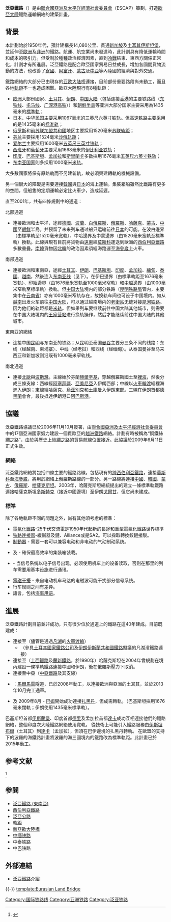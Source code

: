 {{Future public transportation}}
{{For|链接中国和东南亚的铁路|泛亞鐵路 (東南亞)}}

'''泛亞鐵路'''（{{lang-en|'''Trans-Asian Railway, TAR'''}}）是由[[聯合國|聯合國]][[聯合國亞洲及太平洋經濟社會委員會|亞洲及太平洋經濟社會委員會]]（ESCAP）策劃，打造[[歐亞大陸|歐亞大陸]]鐵路運輸網絡的建築計畫。

==背景==
本計劃始於1950年代，預計建構長14,080公里、貫通[[新加坡|新加坡]]及[[土耳其|土耳其]][[伊斯坦堡|伊斯坦堡]]，並延伸至[[歐洲|歐洲]]及[[非洲|非洲]]的鐵路。航運、航空業尚未發達時，此計劃具有降低運輸時間和成本的吸引力。但受制於種種政治經濟因素，直到[[冷戰|冷戰]]結束、東西方關係正常化，計劃才有所進展。泛亞鐵路是配合歐亞國家貿易日益成長，增加各國間貨物流動的方法，也改善了[[寮國|寮國]]、[[阿富汗|阿富汗]]、[[蒙古|蒙古]]及[[中亞|中亞]]等內陸國的經濟與對外交通。

鐵路網絡的大部分已由現存的[[亚欧大陆桥|亚欧大陆桥]]連接，目前部份重要路段尚未動工，而且各地[[軌距|軌距]]不一也造成困難。歐亞大陸現行有8種軌距：

* [[歐洲|歐洲]]大部份國家、[[土耳其|土耳其]]、[[伊朗|伊朗]]、[[中国大陆|中国大陆]]（包括连接[[香港|香港]]的主要铁路线（[[東鐵綫|东铁线]]、[[屯马线|屯马线]]、[[广深港高速线|广深港高铁]]））和[[朝鮮半島|朝鮮半島]]等亚洲大部分国家主要采用為1435毫米的[[標準軌|標準軌]]；
* [[日本|日本]]、[[中华民国|中华民国]]主要采用1067毫米的[[三英尺六英寸铁轨|三英尺六英寸铁轨]]。但[[高速鐵路|高速铁路]]主要采用的是1435毫米的[[標準軌|标准轨]]；
* [[俄罗斯|俄罗斯]]和[[苏联加盟共和国|前苏联加盟共和國]]地区主要採用1520毫米[[苏联轨距|苏联轨距]]；
* [[芬兰|芬兰]]主要採用1524毫米[[沙俄轨距|沙俄轨距]]；
* [[爱尔兰|爱尔兰]]主要採用1600毫米[[五英尺三英寸铁轨|五英尺三英寸铁轨]]；
* [[西班牙|西班牙]]和[[葡萄牙|葡萄牙]]主要采用1668毫米的[[伊比利亚铁轨|伊比利亚铁轨]]；
* [[印度|印度]]、[[巴基斯坦|巴基斯坦]]、[[孟加拉|孟加拉]]和[[斯里蘭卡|斯里蘭卡]]多數採用1676毫米[[五英尺六英寸铁轨|五英尺六英寸铁轨]]；
* [[东南亚国家|东南亚国家]]則多採用1000毫米[[米轨|米轨]]。

大多數國家將保有原路軌而不另建新軌，故必須興建轉軌的機械設備。

另一個很大的障礙是需要連接[[韓國|韓國]]與[[日本|日本]]的海上運輸。集裝箱船雖然比鐵路有更多的空間，但船隻的定期運輸必定比火車少，造成延遲。

直至2001年，共有四條規劃中的通道：

;北部通道
* 連接歐洲和太平洋，途經[[德國|德國]]、[[波蘭|波蘭]]、[[白俄羅斯|白俄羅斯]]、[[俄羅斯|俄羅斯]]、[[哈薩克|哈薩克]]、[[蒙古|蒙古]]、[[中國|中國]]至[[朝鮮|朝鮮]]半島。并预留了未来列车通过船只运输前往[[日本|日本]]的可能。在波白邊界（由標準軌至1520毫米宽軌）、中哈邊界及中蒙邊界（由1520毫米宽軌至標準軌）換軌。此線與現有目前將貨物由[[遠東|遠東]]經[[莫斯科|莫斯科]]運送到歐洲的[[西伯利亞鐵路|西伯利亞鐵路]]多數重疊。[[南韓|南韓]]貨物因[[北韓|北韓]]的政治因素須經海路運至[[海參崴|海參崴]]上火車。

;南部通道
* 連接歐洲和東南亞，途經[[土耳其|土耳其]]、[[伊朗|伊朗]]、[[巴基斯坦|巴基斯坦]]、[[印度|印度]]、[[孟加拉|孟加拉]]、[[緬甸|緬甸]]、[[泰國|泰國]]、[[越南|越南]]，然後连入[[泛亞鐵路_(東南亞)|东南亚线]]（见下）。在伊巴邊界（由標準軌距至1676毫米宽軌）、印緬邊界（由1676毫米宽軌至1000毫米窄軌）和[[中越邊界|中越邊界]]（由1000毫米窄軌至標準軌）換軌。但[[中华人民共和国|中国大陆]]境内的部分铁路（[[昆明铁路局|昆明铁路局]]管内，主要集中在[[云南省|云南省]]）亦有1000毫米窄轨存在，故换轨车间也可设于中国境内。如从[[越南|越南]]出发火车前往[[中华人民共和国|中国大陆]]，可以通过越南境内的[[老街站_(越南)|老街站]]无缝对接[[昆河铁路|昆河铁路]]。因为他们的轨距都是[[米轨|米轨]]。但如果列车要继续前往中国大陆其他城市，则需要在中国大陆境内的[[王家营站|王家营站]]进行换轨操作，然后才能继续前往中国大陆的其他城市。

;東南亞的網絡
{{main|泛亞鐵路 (東南亞)}}
* 连接中国[[昆明|昆明]]与东南亚的铁路；从昆明至泰国[[曼谷|曼谷]]主要分三条不同的线路：东线（经越南、柬埔寨）、中线（经老挝）和西线（经缅甸）。从泰国曼谷至马来西亚和新加坡则沿既有1000毫米窄轨线。

;南北通道
* 連接[[北歐|北歐]]與[[波斯灣|波斯灣]]。主線始於芬蘭[[赫爾辛基|赫爾辛基]]，穿越俄羅斯國土至[[裡海|裡海]]，然後分成三條支線：西線經[[阿塞拜疆|阿塞拜疆]]、[[亞美尼亞|亞美尼亞]]入伊朗西部；中線以[[火車輪渡|火車輪渡]]經裡海進入伊朗；東線經哈薩克、[[烏茲別克|烏茲別克]]和[[土庫曼|土庫曼]]入伊朗東部。三線在伊朗首都[[德黑蘭|德黑蘭]]會合，最後抵達伊朗港口[[阿巴斯港|阿巴斯港]]。

==協議==
泛亞鐵路協議已於2006年11月10月簽署，由[[聯合國亞洲及太平洋經濟社會委員會|聯合國亞洲及太平洋經濟社會委員會]]中的17個亞洲國家努力建設一個貫歐亞的[[越洲鐵路|越洲鐵路]]網絡。計劃有時被稱為“鋼鐵絲綢之路”，由於與歷史上[[絲綢之路|絲綢之路]]的貿易航線位置接近。此協議於2009年6月11日正式生效。

===網絡===
泛亞鐵路網絡將包括四條主要的鐵路路線。包括現有的[[西伯利亞鐵路|跨西伯利亞鐵路]]，連接[[莫斯科|莫斯科]]至[[海參崴|海參崴]]，將用於網絡上俄羅斯路線的一部分。另一路線將連接[[中國|中國]]、[[韓國|韓國]]、[[蒙古|蒙古]]、[[俄羅斯|俄羅斯]]、[[哈薩克斯坦|哈薩克斯坦]]。2003年，哈薩克斯坦總統提出的建立一條標準軌鐵路連接哈薩克斯坦[[多斯特克|多斯特克]]（接近中國邊境）至伊朗[[戈爾甘|戈爾甘]]，但它尚未建成。

===標準===
除了各地軌距不同的問題之外，尚有其他須考慮的標準：
* [[電氣化鐵路|電氣化鐵路]]-25千伏交流電是1950年代起新的長途和重型電氣化鐵路世界標準
* [[铁路连接器|铁路连接器]]-緩衝器及鏈、Alliance或是SA2。可以採取轉換鉸鏈接駁。
* [[铁路制动|制動器]] - 需要一套可以兼容电动和非电动的气动制动系统。
* {{tsl|en|Loading gauge|裝載限界}}及{{tsl|en|structure gauge|铁路建筑限界}} - 確保最高效率的集裝箱裝載。
* {{tsl|en|Railway signalling|信號系統}} - 当信号系统以电子信号出现，必须使用机车上的设备读取，否则在那里的列车需要用基本设施进行通讯。
* [[電磁干擾|電磁干擾]] - 来自电动机车马达的电磁波可能干扰部分信号系统。
* 行车规则之间有差异。
* 語言，包括[[海事用语|海事用语]]。

== 進展 ==
泛亞鐵路計劃目前並非成功，只有很少位於通道上的鐵路在這40年建成。目前既建成：
* 連接{{Flag|Turkey}}至{{Flag|Iran}}（儘管是通過[[凡湖|凡湖]]的[[火車渡輪|火車渡輪]]）
** （參見[[土耳其國家鐵路|土耳其國家鐵路公司]]及[[伊朗伊斯蘭共和國鐵路|伊朗伊斯蘭共和國鐵路]]擬議的凡湖濱鐵路連接）
* 連接{{Flag|China}}至{{Flag|Kazakhstan}}（[[土西鐵路|土西鐵路]]及[[蘭新鐵路|蘭新鐵路]]，於1990年）哈薩克斯坦在2004年曾規劃在境內建設一條準軌鐵路連接中國和伊朗，後在俄羅斯壓力下取消。
* 連接{{Flag|Iran}}至中亞（[[中亞鐵路|中亞鐵路]]及其支線）
* {{Flag|Turkey}} ：[[馬爾馬雷|馬爾馬雷]]隧道，已於2008年動工，以連接歐洲與亞洲的土耳其，並於2013年10月完工通車。
* {{Flag|Iran}}及{{Flag|Pakistan}} 2009年8月 - [[巴姆|巴姆]]開始成功連接[[扎黑丹|扎黑丹]]，但成需轉軌。（巴基斯坦採用1676毫米闊軌；伊朗使用1435毫米標準軌）。
巴基斯坦首都[[伊斯蘭堡|伊斯蘭堡]]、印度首都[[德里|德里]]及孟加拉首都[[達卡|達卡]]成功互相連接他們的鐵路網絡，整個印度次大陸鐵路網絡使用寬軌。
從技術上可能引入鐵路服務由[[伊斯坦布爾|伊斯坦布爾]]（土耳其）到[[達卡|達卡]]（孟加拉），但須在巴伊邊境的扎黑丹轉軌。
在歐盟的支持下的波羅的海鐵路計畫將波羅的海三國境內的鐵路改為標準軌距。此計畫已於2015年動工。

== 参考文献 ==
<ref>{{Cite web|title=泛亚铁路网政府间协定|url=https://www.unescap.org/sites/default/files/TAR-Agreement-Consolidated-C.pdf|accessdate=2019-09-19|author=|date=2011-06-15|format=|publisher=[[联合国亚洲及太平洋经济社会委员会|联合国亚洲及太平洋经济社会委员会]]|language=}}</ref>{{Reflist|2}}

== 参閱 ==
{{div col|2}}
* [[泛亞鐵路_(東南亞)|泛亞鐵路 (東南亞)]]
* [[西伯利亞鐵路|西伯利亞鐵路]]
* [[泛亞公路|泛亞公路]]
* [[軌距|軌距]]
* [[新亞歐大陸橋|新亞歐大陸橋]]
* [[中缅铁路|中缅铁路]]
* 中泰铁路
* 中巴铁路
{{div col end}}

== 外部連結 ==
* [https://web.archive.org/web/20050215121320/http://unescap.org/TTDW/index.asp?MenuName=TheTrans-AsianRailway 泛亞鐵路介紹]
{{-}}
[[template:Eurasian_Land_Bridge|template:Eurasian Land Bridge]]
{{中国铁路|nocat|state=collapsed}}

[[Category:国际铁路线|Category:国际铁路线]]
[[Category:亚洲铁路|Category:亚洲铁路]]
[[Category:泛亚铁路|Category:泛亚铁路]]